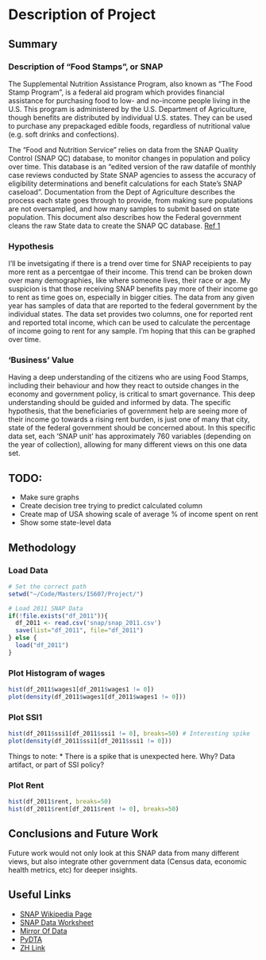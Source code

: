 Description of Project
======================

## Summary 

### Description of "Food Stamps", or SNAP

The Supplemental Nutrition Assistance Program, also known as "The Food Stamp Program", is a federal aid program which provides financial assistance for purchasing food to low- and no-income people living in the U.S.  This program is administered by the U.S. Department of Agriculture, though benefits are distributed by individual U.S. states. They can be used to purchase any prepackaged edible foods, regardless of nutritional value (e.g. soft drinks and confections). 

The "Food and Nutrition Service" relies on data from the SNAP Quality Control (SNAP QC) database, to monitor changes in population and policy over time. This database is an "edited version of the raw datafile of monthly case reviews conducted by State SNAP agencies to assess the accuracy of eligibility determinations and benefit calculations for each State’s SNAP caseload". Documentation from the Dept of Agriculture describes the process each state goes through to provide, from making sure populations are not oversampled, and how many samples to submit based on state population. This document also describes how the Federal government cleans the raw State data to create the SNAP QC database. [Ref 1][1]


### Hypothesis

I'll be invetsigating if there is a trend over time for SNAP receipients to pay more rent as a percentgae of their income. This trend can be broken down over many demographies, like where someone lives, their race or age. My suspicion is that those receiving SNAP benefits pay more of their income go to rent as time goes on, especially in bigger cities. The data from any given year has samples of data that are reported to the federal government by the individual states. The data set provides two columns, one for reported rent and reported total income, which can be used to calculate the percentage of income going to rent for any sample. I'm hoping that this can be graphed over time.


### 'Business' Value

Having a deep understanding of the citizens who are using Food Stamps, including their behaviour and how they react to outside changes in the economy and government policy, is critical to smart governance. This deep understanding should be guided and informed by data. The specific hypothesis, that the beneficiaries of government help are seeing more of their income go towards a rising rent burden, is just one of many that city, state of the federal government should be concerned about. In this specific data set, each 'SNAP unit' has approximately 760 variables (depending on the year of collection), allowing for many different views on this one data set.

## TODO:

* Make sure graphs
* Create decision tree trying to predict calculated column
* Create map of USA showing scale of average % of income spent on rent
* Show some state-level data

## Methodology

### Load Data

```r
# Set the correct path
setwd("~/Code/Masters/IS607/Project/")

# Load 2011 SNAP Data
if(!file.exists("df_2011")){
  df_2011 <- read.csv('snap/snap_2011.csv')
  save(list="df_2011", file="df_2011")
} else {
  load("df_2011")
}
```

### Plot Histogram of wages

```r
hist(df_2011$wages1[df_2011$wages1 != 0])
plot(density(df_2011$wages1[df_2011$wages1 != 0]))
```

### Plot SSI1

```r
hist(df_2011$ssi1[df_2011$ssi1 != 0], breaks=50) # Interesting spike
plot(density(df_2011$ssi1[df_2011$ssi1 != 0]))
```

Things to note:
* There is a spike that is unexpected here. Why? Data artifact, or part of SSI policy?

### Plot Rent

```r
hist(df_2011$rent, breaks=50)
hist(df_2011$rent[df_2011$rent != 0], breaks=50)
```

## Conclusions and Future Work

Future work would not only look at this SNAP data from many different views, but also integrate other government data (Census data, economic health metrics, etc) for deeper insights.

## Useful Links

* [SNAP Wikipedia Page](http://en.wikipedia.org/wiki/Supplemental_Nutrition_Assistance_Program)
* [SNAP Data Worksheet](http://hostm142.mathematica-mpr.com/fns/2011/tech%20doc%202011.pdf_2011)
* [Mirror Of Data](http://soda.pop.psu.edu/cgi-bin/broker?_SERVICE=sodapop&_PROGRAM=sodaprog.extract_function.sas&coll=snap&ds=qcfy2011)
* [PyDTA](http://presbrey.mit.edu/PyDTA#export_to_CSV)
* [ZH Link](http://www.zerohedge.com/news/2013-12-09/rent-too-damned-high)

[1]: http://hostm142.mathematica-mpr.com/fns/2011/tech%20doc%202011.pdf_2011 "SNAP Data Document"